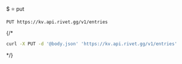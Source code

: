$ ⭐️ put
```
PUT https://kv.api.rivet.gg/v1/entries
```


{/*<RequestExample>
```bash curl
curl -X PUT -d '@body.json' 'https://kv.api.rivet.gg/v1/entries'
```
</RequestExample>*/}
